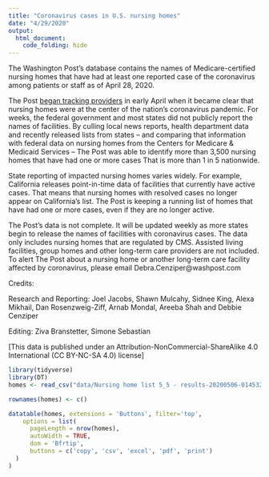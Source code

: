 ```yaml
---
title: "Coronavirus cases in U.S. nursing homes"
date: "4/29/2020"
output:
  html_document:
    code_folding: hide
---
```



The Washington Post’s database contains the names of Medicare-certified nursing homes that have had at least one reported case of the coronavirus among patients or staff as of April 28, 2020.

The Post [began tracking providers](https://www.washingtonpost.com/business/2020/04/20/nearly-one-10-nursing-homes-nationwide-report-coronavirus-outbreaks/) in early April when it became clear that nursing homes were at the center of the nation’s coronavirus pandemic. For weeks, the federal government and most states did not publicly report the names of facilities. By culling local news reports, health department data and recently released lists from states – and comparing that information with federal data on nursing homes from the Centers for Medicare & Medicaid Services – The Post was able to identify more than 3,500 nursing homes that have had one or more cases That is more than 1 in 5 nationwide.

State reporting of impacted nursing homes varies widely. For example, California releases point-in-time data of facilities that currently have active cases. That means that nursing homes with resolved cases no longer appear on California’s list. The Post is keeping a running list of homes that have had one or more cases, even if they are no longer active.

The Post’s data is not complete. It will be updated weekly as more states begin to release the names of facilities with coronavirus cases. The data only includes nursing homes that are regulated by CMS. Assisted living facilities, group homes and other long-term care providers are not included. To alert The Post about a nursing home or another long-term care facility affected by coronavirus, please email Debra.Cenziper@washpost.com

Credits:

Research and Reporting: Joel Jacobs, Shawn Mulcahy, Sidnee King, Alexa Mikhail, Dan Rosenzweig-Ziff, Arnab Mondal, Areeba Shah and Debbie Cenziper

Editing: Ziva Branstetter, Simone Sebastian

[This data is published under an Attribution-NonCommercial-ShareAlike 4.0 International (CC BY-NC-SA 4.0) license]

```r
library(tidyverse)
library(DT)
homes <- read_csv("data/Nursing home list 5_5 - results-20200506-014532.csv")

rownames(homes) <- c()

datatable(homes, extensions = 'Buttons', filter='top',
    options = list(
      pageLength = nrow(homes), 
      autoWidth = TRUE,
      dom = 'Bfrtip',
      buttons = c('copy', 'csv', 'excel', 'pdf', 'print')
  )
)


```


